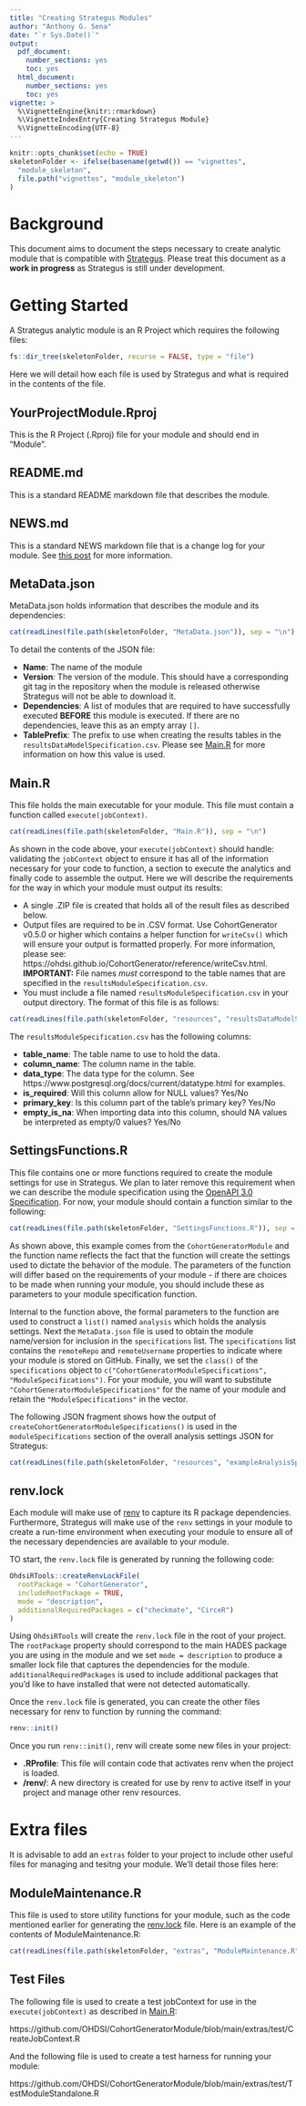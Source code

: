 ```yaml
---
title: "Creating Strategus Modules"
author: "Anthony G. Sena"
date: "`r Sys.Date()`"
output:
  pdf_document:
    number_sections: yes
    toc: yes
  html_document:
    number_sections: yes
    toc: yes
vignette: >
  %\VignetteEngine{knitr::rmarkdown}
  %\VignetteIndexEntry{Creating Strategus Module}
  %\VignetteEncoding{UTF-8}  
---
```


```r
knitr::opts_chunk$set(echo = TRUE)
skeletonFolder <- ifelse(basename(getwd()) == "vignettes",
  "module_skeleton",
  file.path("vignettes", "module_skeleton")
)
```

# Background

This document aims to document the steps necessary to create analytic module that is compatible with [Strategus](https://github.com/OHDSI/Strategus). Please treat this document as a **work in progress** as Strategus is still under development.


# Getting Started

A Strategus analytic module is an R Project which requires the following files:

```r
fs::dir_tree(skeletonFolder, recurse = FALSE, type = "file")
```
Here we will detail how each file is used by Strategus and what is required in the contents of the file.

## YourProjectModule.Rproj

This is the R Project (.Rproj) file for your module and should end in "Module".

## README.md

This is a standard README markdown file that describes the module.

## NEWS.md

This is a standard NEWS markdown file that is a change log for your module. See [this post](https://blog.r-hub.io/2020/05/08/pkg-news/) for more information.

## MetaData.json

MetaData.json holds information that describes the module and its dependencies:

```r
cat(readLines(file.path(skeletonFolder, "MetaData.json")), sep = "\n")
```
To detail the contents of the JSON file:

- **Name**: The name of the module
- **Version**: The version of the module. This should have a corresponding git tag in the repository when the module is released otherwise Strategus will not be able to download it.
- **Dependencies**: A list of modules that are required to have successfully executed **BEFORE** this module is executed. If there are no dependencies, leave this as an empty array `[]`.
- **TablePrefix**: The prefix to use when creating the results tables in the `resultsDataModelSpecification.csv`. Please see [Main.R] for more information on how this value is used.

## Main.R

This file holds the main executable for your module. This file must contain a function called `execute(jobContext)`.

```r
cat(readLines(file.path(skeletonFolder, "Main.R")), sep = "\n")
```

As shown in the code above, your `execute(jobContext)` should handle: validating the `jobContext` object to ensure it has all of the information necessary for your code to function, a section to execute the analytics and finally code to assemble the output. Here we will describe the requirements for the way in which your module must output its results:

- A single .ZIP file is created that holds all of the result files as described below.
- Output files are required to be in .CSV format. Use CohortGenerator v0.5.0 or higher which contains a helper function for `writeCsv()` which will ensure your output is formatted properly. For more information, please see: https://ohdsi.github.io/CohortGenerator/reference/writeCsv.html. **IMPORTANT:** File names _must_ correspond to the table names that are specified in the `resultsModuleSpecification.csv`.
- You must include a file named `resultsModuleSpecification.csv` in your output directory. The format of this file is as follows:

```r
cat(readLines(file.path(skeletonFolder, "resources", "resultsDataModelSpecification.csv")), sep = "\n")
```
The `resultsModuleSpecification.csv` has the following columns:

- **table_name**: The table name to use to hold the data.
- **column_name**: The column name in the table.
- **data_type**: The data type for the column. See https://www.postgresql.org/docs/current/datatype.html for examples.
- **is_required**: Will this column allow for NULL values? Yes/No
- **primary_key**: Is this column part of the table's primary key? Yes/No
- **empty_is_na**: When importing data into this column, should NA values be interpreted as empty/0 values? Yes/No

## SettingsFunctions.R

This file contains one or more functions required to create the module settings for use in Strategus. We plan to later remove this requirement when we can describe the module specification using the [OpenAPI 3.0 Specification](https://swagger.io/specification/). For now, your module should contain a function similar to the following:

```r
cat(readLines(file.path(skeletonFolder, "SettingsFunctions.R")), sep = "\n")
```

As shown above, this example comes from the `CohortGeneratorModule` and the function name reflects the fact that the function will create the settings used to dictate the behavior of the module. The parameters of the function will differ based on the requirements of your module - if there are choices to be made when running your module, you should include these as parameters to your module specification function.

Internal to the function above, the formal parameters to the function are used to construct a `list()` named `analysis` which holds the analysis settings. Next the `MetaData.json` file is used to obtain the module name/version for inclusion in the `specifications` list. The  `specifications` list contains the `remoteRepo` and `remoteUsername` properties to indicate where your module is stored on GitHub. Finally, we set the `class()` of the `specifications` object to `c("CohortGeneratorModuleSpecifications", "ModuleSpecifications")`. For your module, you will want to substitute `"CohortGeneratorModuleSpecifications"` for the name of your module and retain the `"ModuleSpecifications"` in the vector.

The following JSON fragment shows how the output of `createCohortGeneratorModuleSpecifications()` is used in the `moduleSpecifications` section of the overall analysis settings JSON for Strategus:

```r
cat(readLines(file.path(skeletonFolder, "resources", "exampleAnalysisSpecifications.json")), sep = "\n")
```

## renv.lock

Each module will make use of [renv](https://rstudio.github.io/renv/articles/renv.html) to capture its R package dependencies. Furthermore, Strategus will make use of the `renv` settings in your module to create a run-time environment when executing your module to ensure all of the necessary dependencies are available to your module. 

TO start, the `renv.lock` file is generated by running the following code:

```r
OhdsiRTools::createRenvLockFile(
  rootPackage = "CohortGenerator",
  includeRootPackage = TRUE,
  mode = "description",
  additionalRequiredPackages = c("checkmate", "CirceR")
)
```

Using `OhdsiRTools` will create the `renv.lock` file in the root of your project. The `rootPackage` property should correspond to the main HADES package you are using in the module and we set `mode = description` to produce a smaller lock file that captures the dependencies for the module. `additionalRequiredPackages` is used to include additional packages that you'd like to have installed that were not detected automatically.

Once the `renv.lock` file is generated, you can create the other files necessary for renv to function by running the command:

```r
renv::init()
```

Once you run `renv::init()`, renv will create some new files in your project:

- **.RProfile**: This file will contain code that activates renv when the project is loaded.
- **/renv/**: A new directory is created for use by renv to active itself in your project and manage other renv resources.

# Extra files

It is advisable to add an `extras` folder to your project to include other useful files for managing and tesitng your module. We'll detail those files here:

## ModuleMaintenance.R

This file is used to store utility functions for your module, such as the code mentioned earlier for generating the [renv.lock] file. Here is an example of the contents of ModuleMaintenance.R:

```r
cat(readLines(file.path(skeletonFolder, "extras", "ModuleMaintenance.R")), sep = "\n")
```
## Test Files

The following file is used to create a test jobContext for use in the `execute(jobContext)` as described in [Main.R]:

https://github.com/OHDSI/CohortGeneratorModule/blob/main/extras/test/CreateJobContext.R

And the following file is used to create a test harness for running your module:

https://github.com/OHDSI/CohortGeneratorModule/blob/main/extras/test/TestModuleStandalone.R

